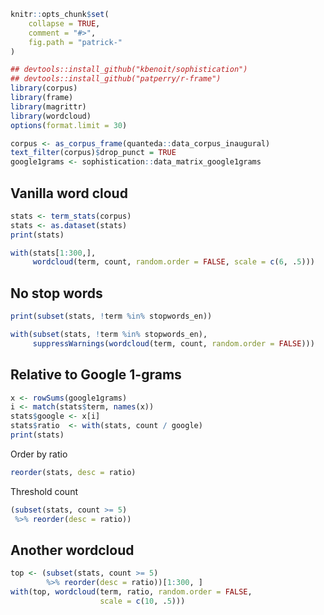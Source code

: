 
```r
knitr::opts_chunk$set(
    collapse = TRUE,
    comment = "#>",
    fig.path = "patrick-"
)
```


```r
## devtools::install_github("kbenoit/sophistication")
## devtools::install_github("patperry/r-frame")
library(corpus)
library(frame)
library(magrittr)
library(wordcloud)
options(format.limit = 30)

corpus <- as_corpus_frame(quanteda::data_corpus_inaugural)
text_filter(corpus)$drop_punct = TRUE
google1grams <- sophistication::data_matrix_google1grams
```


## Vanilla word cloud

```r
stats <- term_stats(corpus)
stats <- as.dataset(stats)
print(stats)
```

```r
with(stats[1:300,],
     wordcloud(term, count, random.order = FALSE, scale = c(6, .5)))
```

## No stop words

```r
print(subset(stats, !term %in% stopwords_en))

with(subset(stats, !term %in% stopwords_en),
     suppressWarnings(wordcloud(term, count, random.order = FALSE)))
```


## Relative to Google 1-grams

```r
x <- rowSums(google1grams)
i <- match(stats$term, names(x))
stats$google <- x[i]
stats$ratio  <- with(stats, count / google)
print(stats)
```

Order by ratio

```r
reorder(stats, desc = ratio)
```

Threshold count

```r
(subset(stats, count >= 5)
 %>% reorder(desc = ratio))
```

## Another wordcloud

```r
top <- (subset(stats, count >= 5)
        %>% reorder(desc = ratio))[1:300, ]
with(top, wordcloud(term, ratio, random.order = FALSE,
                    scale = c(10, .5)))
```
